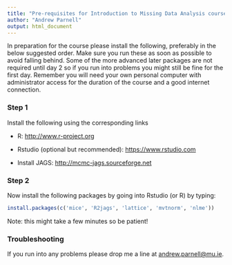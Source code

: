 ```yaml
---
title: "Pre-requisites for Introduction to Missing Data Analysis course"
author: "Andrew Parnell"
output: html_document
---
```


In preparation for the course please install the following, preferably in the below suggested order. Make sure you run these as soon as possible to avoid falling behind. Some of the more advanced later packages are not required until day 2 so if you run into problems you might still be fine for the first day. Remember you will need your own personal computer with administrator access for the duration of the course and a good internet connection.

<!--As this module will be delivered online please install [Zoom](https://www.zoom.us) and [Slack](https://slack.com) to access the videos and interactive components of the course. All the Zoom links to the meeting will be posted to the Slack `#General` channel.-->

### Step 1

Install the following using the corresponding links

-	R: [http://www.r-project.org](http://www.r-project.org)

-	Rstudio (optional but recommended): [https://www.rstudio.com](https://www.rstudio.com)

- Install JAGS: [http://mcmc-jags.sourceforge.net](http://mcmc-jags.sourceforge.net)

### Step 2

Now install the following packages by going into Rstudio (or R) by typing:
```r
install.packages(c('mice', 'R2jags', 'lattice', 'mvtnorm', 'nlme'))
```

Note: this might take a few minutes so be patient!

### Troubleshooting

If you run into any problems please drop me a line at <andrew.parnell@mu.ie>.


